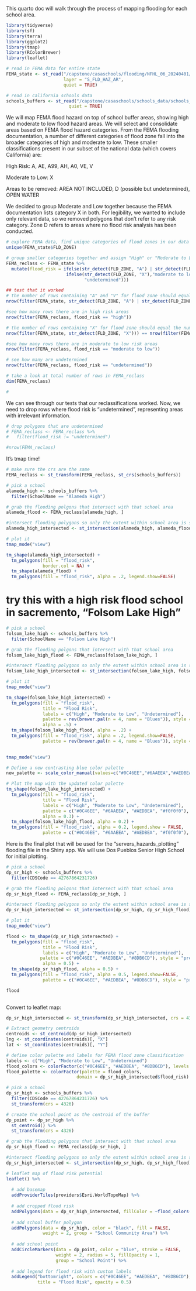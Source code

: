 This quarto doc will walk through the process of mapping flooding for each school area.

```r
library(tidyverse)
library(sf)
library(terra)
library(ggplot2)
library(tmap)
library(RColorBrewer)
library(leaflet)
```


```r
# read in FEMA data for entire state
FEMA_state <- st_read("/capstone/casaschools/flooding/NFHL_06_20240401/NFHL_06_20240401.gdb",
                      layer = "S_FLD_HAZ_AR",
                      quiet = TRUE)

# read in california schools data
schools_buffers <- st_read("/capstone/casaschools/schools_data/schools_buffer/",
                        quiet = TRUE)
```

We will map FEMA flood hazard on top of school buffer areas, showing high and moderate to low flood hazard areas. We will select and consolidate areas based on FEMA flood hazard categories. From the FEMA flooding documentation, a number of different categories of flood zone fall into the broader categories of high and moderate to low. These smaller classifications present in our subset of the national data (which covers California) are:

High Risk:
A, AE, A99, AH, A0, VE, V

Moderate to Low:
X

Areas to be removed:
AREA NOT INCLUDED, D (possible but undetermined), OPEN WATER

We decided to group Moderate and Low together because the FEMA documentation lists category X in both. For legibility, we wanted to include only relevant data, so we removed polygons that don't refer to any risk category. Zone D refers to areas where no flood risk analysis has been conducted.

```r
# explore FEMA data, find unique categories of flood zones in our data
unique(FEMA_state$FLD_ZONE)

# group smaller categories together and assign "High" or "Moderate to Low" risk to them
FEMA_reclass <- FEMA_state %>%
  mutate(flood_risk = ifelse(str_detect(FLD_ZONE, "A") | str_detect(FLD_ZONE, "V"), "high",
                       ifelse(str_detect(FLD_ZONE, "X"),"moderate to low",
                              "undetermined")))

## test that it worked
# the number of rows containing "A" and "V" for flood zone should equal the number of high risk polygons
nrow(filter(FEMA_state, str_detect(FLD_ZONE, "A") | str_detect(FLD_ZONE, "V"))) == nrow(filter(FEMA_reclass, flood_risk == "high"))

#see how many rows there are in high risk areas
nrow(filter(FEMA_reclass, flood_risk == "high"))

# the number of rows containing "X" for flood zone should equal the number of moderate to low risk polygons
nrow(filter(FEMA_state, str_detect(FLD_ZONE, "X"))) == nrow(filter(FEMA_reclass, flood_risk == "moderate to low"))

#see how many rows there are in moderate to low risk areas
nrow(filter(FEMA_reclass, flood_risk == "moderate to low"))

# see how many are undetermined
nrow(filter(FEMA_reclass, flood_risk == "undetermined"))

# take a look at total number of rows in FEMA_reclass
dim(FEMA_reclass)

#
```

We can see through our tests that our reclassifications worked. Now, we need to drop rows where flood risk is "undetermined", representing areas with irrelevant information.

```r
# drop polygons that are undetermined
# FEMA_reclass <- FEMA_reclass %>% 
#   filter(flood_risk != "undetermined")

#nrow(FEMA_reclass)
```

It's tmap time! 

```r
# make sure the crs are the same
FEMA_reclass <- st_transform(FEMA_reclass, st_crs(schools_buffers))

# pick a school
alameda_high <- schools_buffers %>% 
  filter(SchoolName == "Alameda High")

# grab the flooding polgons that intersect with that school area
alameda_flood <- FEMA_reclass[alameda_high, ]

#intersect flooding polygons so only the extent within school area is shown
alameda_high_intersected <- st_intersection(alameda_high, alameda_flood)

# plot it
tmap_mode("view")

tm_shape(alameda_high_intersected) +
  tm_polygons(fill = "flood_risk",
              border.col = NA) +
  tm_shape(alameda_flood) + 
  tm_polygons(fill = "flood_risk", alpha = .2, legend.show=FALSE) 


```

# try this with a high risk flood school in sacremento, "Folsom Lake High"

```r
# pick a school
folsom_lake_high <- schools_buffers %>% 
  filter(SchoolName == "Folsom Lake High")

# grab the flooding polgons that intersect with that school area
folsom_lake_high_flood <- FEMA_reclass[folsom_lake_high, ]

#intersect flooding polygons so only the extent within school area is shown
folsom_lake_high_intersected <- st_intersection(folsom_lake_high, folsom_lake_high_flood)

# plot it
tmap_mode("view")

tm_shape(folsom_lake_high_intersected) +
  tm_polygons(fill = "flood_risk",
              title = "Flood Risk",
              labels = c("High", "Moderate to Low", "Undetermined"),
              palette = rev(brewer.pal(n = 4, name = "Blues")), style = "pretty",
              alpha = .5) +
  tm_shape(folsom_lake_high_flood, alpha = .2) + 
  tm_polygons(fill = "flood_risk", alpha = .2, legend.show=FALSE, 
              palette = rev(brewer.pal(n = 4, name = "Blues")), style = "pretty")
  
```

```r
tmap_mode("view")

# Define a new contrasting blue color palette
new_palette <- scale_color_manual(values=c("#0C46EE","#6AAEEA","#AEDBEA","#f0f0f0"))

# Plot the map with the updated color palette
tm_shape(folsom_lake_high_intersected) +
  tm_polygons(fill = "flood_risk",
              title = "Flood Risk",
              labels = c("High", "Moderate to Low", "Undetermined"),
              palette = c("#0C46EE", "#6AAEEA", "#AEDBEA", "#f0f0f0"), style = "pretty",
              alpha = 0.3) +
  tm_shape(folsom_lake_high_flood, alpha = 0.2) + 
  tm_polygons(fill = "flood_risk", alpha = 0.2, legend.show = FALSE, 
              palette = c("#0C46EE", "#6AAEEA", "#AEDBEA", "#f0f0f0"), style = "pretty")
```

Here is the final plot that will be used for the "servers_hazards_plotting" flooding file in the Shiny app. We will use Dos Pueblos Senior High School for initial plotting. 

```r
# pick a school
dp_sr_high <- schools_buffers %>% 
  filter(CDSCode == 42767864231726)

# grab the flooding polgons that intersect with that school area
dp_sr_high_flood <- FEMA_reclass[dp_sr_high, ]

#intersect flooding polygons so only the extent within school area is shown
dp_sr_high_intersected <- st_intersection(dp_sr_high, dp_sr_high_flood)

# plot it
tmap_mode("view")

flood <- tm_shape(dp_sr_high_intersected) +
  tm_polygons(fill = "flood_risk",
              title = "Flood Risk",
              labels = c("High", "Moderate to Low", "Undetermined"),
             palette = c("#0C46EE", "#AEDBEA", "#8DB6CD"), style = "pretty",
              alpha = 0.5) +
  tm_shape(dp_sr_high_flood, alpha = 0.5) + 
  tm_polygons(fill = "flood_risk", alpha = 0.5, legend.show=FALSE, 
              palette = c("#0C46EE", "#AEDBEA", "#8DB6CD"), style = "pretty")

flood
  
```


Convert to leaflet map:

```r

dp_sr_high_intersected <- st_transform(dp_sr_high_intersected, crs = 4326)

# Extract geometry centroids
centroids <- st_centroid(dp_sr_high_intersected)
lng <- st_coordinates(centroids)[, "X"]
lat <- st_coordinates(centroids)[, "Y"]

# define color palette and labels for FEMA flood zone classification
labels <- c("High", "Moderate to Low", "Undetermined")
flood_colors <- colorFactor(c("#0C46EE", "#AEDBEA", "#8DB6CD"), levels = c("High", "Moderate to Low", "Undetermined"))
flood_palette <- colorFactor(palette = flood_colors,
                           domain = dp_sr_high_intersected$flood_risk)

# pick a school
dp_sr_high <- schools_buffers %>% 
  filter(CDSCode == 42767864231726) %>% 
  st_transform(crs = 4326)

# create the school point as the centroid of the buffer
dp_point <- dp_sr_high %>% 
  st_centroid() %>% 
  st_transform(crs = 4326)

# grab the flooding polygons that intersect with that school area
dp_sr_high_flood <- FEMA_reclass[dp_sr_high, ]

#intersect flooding polygons so only the extent within school area is shown
dp_sr_high_intersected <- st_intersection(dp_sr_high, dp_sr_high_flood)

# leaflet map of flood risk potential
leaflet() %>% 
  
  # add basemap
  addProviderTiles(providers$Esri.WorldTopoMap) %>% 
  
  # add cropped flood risk
  addPolygons(data = dp_sr_high_intersected, fillColor = ~flood_colors(flood_risk), opacity = .7, group = "flood_risk") %>% 
  
  # add school buffer polygon
  addPolygons(data = dp_sr_high, color = "black", fill = FALSE, 
              weight = 2, group = "School Community Area") %>% 
  
  # add school point
  addCircleMarkers(data = dp_point, color = "blue", stroke = FALSE, 
                   weight = 2, radius = 5, fillOpacity = 1,
                   group = "School Point") %>% 
  
  # add legend for flood risk with custom labels
  addLegend("bottomright", colors = c("#0C46EE", "#AEDBEA", "#8DB6CD"), labels = labels,
            title = "Flood Risk", opacity = 0.5)
```


